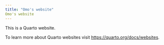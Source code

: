 ---
title: "Omo's website"
Omo's website
---

This is a Quarto website.

To learn more about Quarto websites visit <https://quarto.org/docs/websites>.
